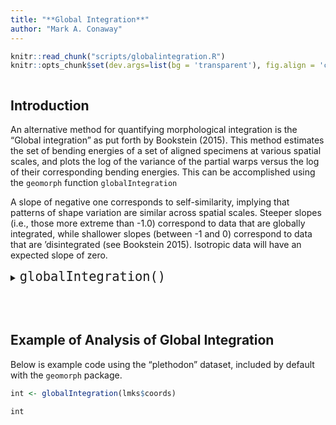 ```yaml
---
title: "**Global Integration**"
author: "Mark A. Conaway"
---
```


```r
knitr::read_chunk("scripts/globalintegration.R")
knitr::opts_chunk$set(dev.args=list(bg = 'transparent'), fig.align = 'center', class.source = ".custom-inline", class.output = ".custom-inline")
```

```r

```

## **Introduction** 

An alternative method for quantifying morphological integration is the "Global integration" as put forth by Bookstein (2015). This method estimates the set of bending energies of a set of aligned specimens at various spatial scales, and plots the log of the variance of the partial warps versus the log of their corresponding bending energies. This can be accomplished using the `geomorph` function `globalIntegration`

A slope of negative one corresponds to self-similarity, implying that patterns of shape variation are similar across spatial scales. Steeper slopes (i.e., those more extreme than -1.0) correspond to data that are globally integrated, while shallower slopes (between -1 and 0) correspond to data that are 'disintegrated (see Bookstein 2015). Isotropic data will have an expected slope of zero.

<div class = "func">
<details>
  <summary> <font size="+2"> `globalIntegration()` </font> </summary>
  
* $A$: [3D array (p1 x k x n)]() containing Procrustes shape variables
* $ShowPlot$: A logical (TRUE/FALSE) value indicating whether or not the plot should be returned 

</details>
</div>
<br></br>

## **Example of Analysis of Global Integration**

Below is example code using the "plethodon" dataset, included by default with the `geomorph` package.

<div class = "code">
```r
int <- globalIntegration(lmks$coords)

int
```
</div>
<br></br>

```r

```




